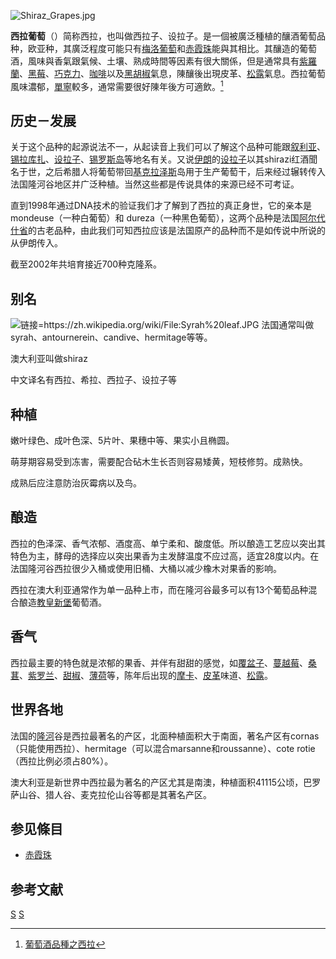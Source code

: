 [[File:Shiraz_Grapes.jpg|thumb]]
{{noteTA
|T=zh-tw:希哈;zh-cn:西拉;
|1=zh-tw:麗絲玲;zh-cn:雷司令;
|2=zh-tw:卡本內蘇維濃;zh-cn:赤霞珠;
|3=zh-tw:白蘇維濃;zh-cn:长相思;
|4=zh-tw:卡本內弗朗;zh-cn:品丽珠;
|5=zh-tw:卡本內弗朗;zh-cn:品麗珠;
|6=zh-tw:品質;zh-cn:质量;
|7=zh-tw:乾;zh-cn:干;
|8=zh-tw:夏多內;zh-cn:霞多丽;
|9=zh-tw:夏多內;zh-cn:莎當妮;
|10=zh-tw:夏多內;zh-cn:莎当妮;
|11=zh-tw:格烏茲塔明那;zh-cn:琼瑶浆;
}}

'''西拉葡萄'''（{{lang-en|Shiraz、Syrah}}）简称西拉，也叫做西拉子、设拉子。是一個被廣泛種植的釀酒葡萄品种，欧亚种，其廣泛程度可能只有[[梅洛葡萄|梅洛葡萄]]和[[赤霞珠|赤霞珠]]能與其相比。其釀造的葡萄酒，風味與香氣跟氣候、土壤、熟成時間等因素有很大關係，但是通常具有[[紫羅蘭|紫羅蘭]]、[[黑莓|黑莓]]、[[巧克力|巧克力]]、[[咖啡|咖啡]]以及[[黑胡椒|黑胡椒]]氣息，陳釀後出現皮革、[[松露|松露]]氣息。西拉葡萄風味濃郁，[[單寧|單寧]]較多，通常需要很好陳年後方可適飲。<ref>[http://www.ptmeijiu.cn/article-2716.html 葡萄酒品種之西拉]{{Dead link|date=2018年6月 |bot=InternetArchiveBot |fix-attempted=no }}</ref>

== 历史－发展 ==
关于这个品种的起源说法不一，从起读音上我们可以了解这个品种可能跟[[叙利亚|叙利亚]]、[[锡拉库扎|锡拉库扎]]、[[設拉子|设拉子]]、[[锡罗斯岛|锡罗斯岛]]等地名有关。又说[[伊朗|伊朗]]的[[設拉子|设拉子]]以其shirazi红酒聞名于世，之后希腊人将葡萄带回[[基克拉泽斯|基克拉泽斯]]岛用于生产葡萄干，后来经过辗转传入法国隆河谷地区并广泛种植。当然这些都是传说具体的来源已经不可考证。

直到1998年通过DNA技术的验证我们才了解到了西拉的真正身世，它的亲本是mondeuse（一种白葡萄）和 dureza（一种黑色葡萄），这两个品种是法国[[阿尔代什省|阿尔代什省]]的古老品种，由此我们可知西拉应该是法国原产的品种而不是如传说中所说的从伊朗传入。

截至2002年共培育接近700种克隆系。

== 别名 ==
[[File:Syrah_leaf.JPG|链接=https://zh.wikipedia.org/wiki/File:Syrah%20leaf.JPG]]
法国通常叫做syrah、antournerein、candive、hermitage等等。

澳大利亚叫做shiraz

中文译名有西拉、希拉、西拉子、设拉子等

== 种植 ==
嫩叶绿色、成叶色深、5片叶、果穗中等、果实小且椭圆。

萌芽期容易受到冻害，需要配合砧木生长否则容易矮黄，短枝修剪。成熟快。

成熟后应注意防治灰霉病以及鸟。

== 酿造 ==
西拉的色泽深、香气浓郁、酒度高、单宁柔和、酸度低。所以酿造工艺应以突出其特色为主，酵母的选择应以突出果香为主发酵温度不应过高，适宜28度以内。在法国隆河谷西拉很少入桶或使用旧桶、大桶以减少橡木对果香的影响。

西拉在澳大利亚通常作为单一品种上市，而在隆河谷最多可以有13个葡萄品种混合酿造[[教皇新堡|教皇新堡]]葡萄酒。

== 香气 ==
西拉最主要的特色就是浓郁的果香、并伴有甜甜的感觉，如[[覆盆子|覆盆子]]、[[小紅莓|蔓越莓]]、[[桑葚|桑葚]]、[[紫罗兰|紫罗兰]]、[[甜椒|甜椒]]、[[薄荷|薄荷]]等，陈年后出现的[[摩卡|摩卡]]、[[皮革|皮革]]味道、[[松露|松露]]。

== 世界各地 ==
法国的[[隆河|隆河]]谷是西拉最著名的产区，北面种植面积大于南面，著名产区有cornas（只能使用西拉）、hermitage（可以混合marsanne和roussanne）、cote rotie（西拉比例必须占80%）。

澳大利亚是新世界中西拉最为著名的产区尤其是南澳，种植面积41115公顷，巴罗萨山谷、猎人谷、麦克拉伦山谷等都是其著名产区。

== 参见條目 ==
* [[赤霞珠|赤霞珠]]

== 参考文献 ==
{{Reflist|2}}

{{Wines}}

[[Category:葡萄酒|S]]
[[Category:紅酒葡萄品種|S]]